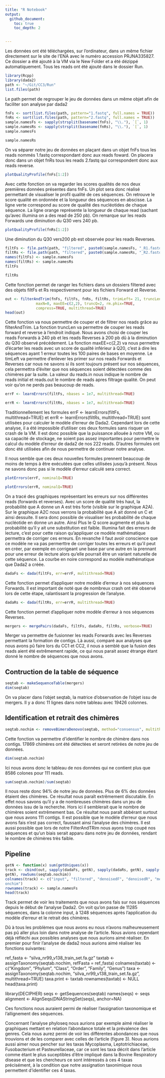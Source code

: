 ```yaml
---
title: "R Notebook"
output: 
  github_document:
    toc: true
    toc_depth: 2
  

---
```


Les données ont été téléchargées, sur l'ordinateur, dans un même fichier 
directement sur le site de l'ENA avec le numéro accession PRJNA335827. 
Ce dossier a été ajouté à la VM via le New Folder et a été dézippé 
automatiquement. Tous les reads ont été ajouté dans le dossier Run.

```r
library(Rcpp)
library(dada2)
path <- "~/Git/CC3/Run"
list.files(path)

```
Le path permet de regrouper le jeu de données dans un même objet 
afin de faciliter son analyse par dada2

```r
fnFs <- sort(list.files(path, pattern="1.fastq", full.names = TRUE))
fnRs <- sort(list.files(path, pattern="2.fastq", full.names = TRUE))
sample.namesFs <- sapply(strsplit(basename(fnFs), "\\."), `[`, 1)
sample.namesRs <- sapply(strsplit(basename(fnRs), "\\."), `[`, 1)
sample.namesFs
```

```r
sample.namesRs
```

On va séparer notre jeu de données en plaçant dans un objet fnFs tous les reads 
nommés 1.fastq correspondant donc aux reads foward. On placera donc dans un 
objet fnRs tous les reads 2.fastq qui correspondent donc aux reads reverse.

```r
plotQualityProfile(fnFs[1:2])
```
Avec cette fonction on va regarder les scores qualités de nos deux premières 
données présentes dans fnFs. Un plot sera donc réalisé permettant de visualiser
le profil qualité de ces séquences. On retrouve le score qualité en ordonnée et 
la longueur des séquences en abscisse. La ligne verte correspond au score de 
qualité des nucléotides de chaque séquence. La ligne orange représente la 
longueur de chaque read (sachant qu’avec illumina on a des read de 250 pb).
On remarque sur les reads Forwards une diminution du Q30 vers 240 pb.

```r
plotQualityProfile(fnRs[1:2])
```

Une diminution du Q30 vers200 pb est observée pour les reads Reverses.

```r
filtFs <- file.path(path, "filtered", paste0(sample.namesFs, "_R1.fastq"))
filtRs <- file.path(path, "filtered", paste0(sample.namesRs, "_R2.fastq"))
names(filtFs) <- sample.namesFs
names(filtRs) <- sample.namesRs
filtFs
```

```r
filtRs
```

Cette fonction permet de ranger les fichiers dans un dossiers filtered avec des 
objets filtFs et Rs respectivement pour les fichiers Forward et Reverse.


```r
out <- filterAndTrim(fnFs, filtFs, fnRs, filtRs, trimLeft= 21, truncLen=c(240,200),
              maxN=0, maxEE=c(2,2), truncQ=2, rm.phix=TRUE,
              compress=TRUE, multithread=TRUE)
head(out)
```

Cette fonction va nous permettre de couper et de filtrer nos reads grâce au 
filterAndTrim. La fonction truncLen va permettre de couper les reads forward et 
reverse à l’endroit indiqué. Nous avons choisi de couper les reads Forwards à 
240 pb et les reads Reverses à 200 pb dû à la diminution du Q30 observé 
précédement. La fonction maxEE=c(2,2) va nous permettre d’écarter les reads avec
un score de qualité inférieur à Q20, c’est à dire les séquences ayant 1 erreur 
toutes les 100 paires de bases en moyenne. Le timLeft va permettre d’enlever les
primer sur nos reads Forwards et Reverses car nous ne savons si ils sont 
toujours présent sur nos séquences, cela permettra d'éviter que nos séquences 
soient détectées comme des chimères par la suite. La valeur du reads.in nous 
indique le nombre de reads initial et reads.out le nombre de reads apres 
filtrage qualité. On peut voir qu’on ne perds pas beaucoup de reads.



```r
errF <- learnErrors(filtFs, nbases = 1e7, multithread=TRUE)
```

```r
errR <- learnErrors(filtRs, nbases = 1e7, multithread=TRUE)
```
Traditionnellement les formules errF <- learnErrors(filtFs, multithread=TRUE) 
et errR <- learnErrors(filtRs, multithread=TRUE) sont utilisées pour calculer 
le modèle d'erreur de Dada2. Cependant lors de cette analyse, il a été 
impossible d'utiliser ces deux formules sans risquer un crash de la VM. Il est 
donc possible que la puissance allouée à notre VM, ou sa capacité de stockage, 
ne soient pas assez importantes pour permettre le calcul du modèle d'erreur de 
dada2 de nos 222 reads. D'autres formules ont donc été utilisées afin de nous 
permettre de continuer notre analyse.

Il nous semble que ces deux nouvelles formules prennent beaucoup de moins de 
temps à être exécutées que celles utilisées jusqu'à présent. Nous ne savons donc
pas si le modèle d'erreur calculé sera correct. 

```r
plotErrors(errF, nominalQ=TRUE)
```


```r
plotErrors(errR, nominalQ=TRUE)
```

On a tracé des graphiques reprèsentant les erreurs sur nos différentes reads 
(forwards et reverses). Avec un score de qualité très haut, la probabilité que 
A donne un A est très forte (visible sur le graphique A2A). Sur le graphique A2C
nous verrons la probabilité que A ait donné un C et ainsi dessuite. Il sera donc
possible de visualiser les probabilité de chaque nucléotide en donne un autre. 
Ainsi Plus le Q score augmente et plus la probabilité qu’il y ait une 
substitution est faible. Illumina fait des erreurs de lecture, c’est pour cette 
raison qu’appliquer ce modèle mathématique permettra de corriger ces erreurs. 
En revanche il faut avoir conscience que ce modèle ne va pas permerttre de 
corriger toutes les erreurs et qu’il peut en créer, par exemple en corrigeant 
une base par une autre en la prennant pour une erreur de lecture alors qu’elle
pourrait être un variant naturelle de cette séquence. La courbe en noire 
correspond au modèle mathématique que Dada2 a créée.


```r
dadaFs <- dada(filtFs, err=errF, multithread=TRUE)
```

Cette fonction permet d’appliquer notre modèle d'erreur à nos séquences 
Forwards. Il est important de noté que de nombreux crash ont été observé lors de
cette étape, ralantissant la progression de l'analyse.


```r
dadaRs <- dada(filtRs, err=errR, multithread=TRUE)
```

Cette fonction permet d’appliquer notre modèle d'erreur à nos séquences Reverses.


```r
mergers <- mergePairs(dadaFs, filtFs, dadaRs, filtRs, verbose=TRUE)
```

Merger va permettre de fusionner les reads Forwards avec les Reverses permettant
la formation de contigs. Là aussi, comparé aux analyses que nous avons pû faire 
lors du CC1 et CC2, il nous a semblé que la fusion des reads aient été 
extrêmement rapide, ce qui nous parait assez étrange étant donné le nombre de 
séquences que nous avons.

## Contruction de la table de séquence

```r
seqtab <- makeSequenceTable(mergers)
dim(seqtab)
```
On va placer dans l’objet seqtab, la matrice d’observation de l’objet issu de 
mergers. Il y a donc 11 lignes dans notre tableau avec 19426 colonnes.


## Identification et retrait des chimères

```r
seqtab.nochim <- removeBimeraDenovo(seqtab, method="consensus", multithread=TRUE, verbose=TRUE)
```
Cette fonction va permettre d’identifier le nombre de chimère dans nos contigs. 
17869 chimères ont été détectées et seront retirées de notre jeu de données.

```r
dim(seqtab.nochim)
```
Ici nous avons donc le tableau de nos données qui ne contient plus que 8586 
colones pour 111 reads.


```r
sum(seqtab.nochim)/sum(seqtab)
```

Il nous reste donc 94% de notre jeu de données. Plus de 6% des données étaient 
des chimères. Ce résultat nous paraît extrêmement discutable. En effet nous 
savons qu'il y a de nombreuses chimères dans un  jeu de données issu de la 
recherche. Hors ici il semblerait que le nombre de chimères soient extrêmement 
bas. Ce résultat nous paraît abbérant surtout que nous avons 111 contigs. Il est
possible que le modèle d'erreur que nous avons fais n'est pas correct, faussant
ainsi l'analyse des chimères. Il est aussi possible que lors de notre 
FilterAndTRim nous ayons trop coupé nos séquences et qu'un biais serait apparu 
dans notre jeu de données, rendant le nombre de chimères très faible.


## Pipeline

```r
getN <- function(x) sum(getUniques(x))
track <- cbind(out, sapply(dadaFs, getN), sapply(dadaRs, getN), sapply(mergers,
getN), rowSums(seqtab.nochim))
colnames(track) <- c("input", "filtered", "denoisedF", "denoisedR", "merged", "n
onchim")
rownames(track) <- sample.namesFs
head(track)
```

Track permet de voir les traitements que nous avons fais sur nos séquences depuis
le début de l’analyse Dada2. On voit qu’on passe de 11285 séquences, dans la 
colonne input, à 1248 séquences après l’application du modèle d’erreur et le
retrait des chimères.

Dû à tous les problèmes que nous avons eu nous n'avons malheureusement pas pû 
aller plus loin dans notre analyse de l'article. Nous avions cependant déjà 
réfléchi aux possibles analyses que nous aurions aimé réaliser. En premier pour
finir l'analyse de dada2 nous aurions aimé réaliser les fonctions suivantes:

ref_fasta <- "silva_nr99_v138_train_set.fa.gz"
taxtab <- assignTaxonomy(seqtab.nochim, refFasta = ref_fasta)
colnames(taxtab) <- c("Kingdom", "Phylum", "Class", "Order", "Family", "Genus")
taxa <- assignTaxonomy(seqtab.nochim, "silva_nr99_v138_train_set.fa.gz", multithread=TRUE)
taxa.print <- taxtab 
rownames(taxtab) <- NULL
head(taxa.print)

library(DECIPHER)
seqs <- getSequences(seqtab)
names(seqs) <- seqs
alignment <- AlignSeqs(DNAStringSet(seqs), anchor=NA)

Ces fonctions nous auraient permi de réaliser l'assignation taxonomique et 
l'allignement des séquences.


Concernant l'analyse phyloseq nous aurions par exemple aimé réaliser le 
graphiques mettant en relation l'abondance totale et la prévalence des genres. 
Cela nous aurez permi de voir les différentes abondances que nous trouvions et
de les comparer avec celles de l'article (figure 3). Nous aurions aussi aimer 
nous pencher sur les taxas  Mycoplasma, Leptotrichiaceae, Fusobacterium et 
Pasteurellaceae, car ce sont les taxa décrit dans l'article comme étant le plus
suceptibles d'être impliqué dans la Bovine Respiratory disease et que les 
chercheurs ce sont intéressés à ces 4 taxas précisément, à la condition que 
notre assignation taxonimique nous permettent d'identifier ces 4 taxas.





